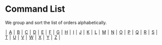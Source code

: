 # Command List

We group and sort the list of orders alphabetically.

│ [A](command-list/a) │ [B](command-list/b) │ [C](command-list/c) │ [D](command-list/d) │ [E](command-list/e) │ [F](command-list/f) │ [G](command-list/g) │ [H](command-list/h) │ [I](command-list/i) │ [J](command-list/j) │ [K](command-list/k) │ [L](command-list/l) │ [M](command-list/m) │ [N](command-list/n) │ [O](command-list/o) │ [P](command-list/p) │ [Q](command-list/q) │ [R](command-list/r) │ [S](command-list/s) │ [T](command-list/t) │ [U](command-list/u) │ [V](command-list/v) │ [W](command-list/w) │ [X](command-list/x) │ [Y](command-list/y) │ [Z](command-list/z) │
